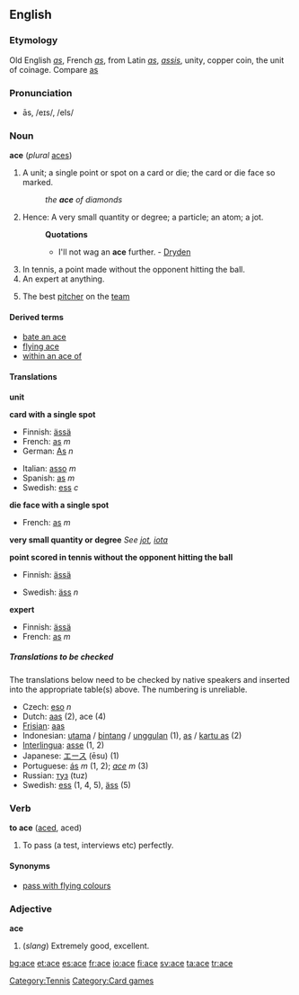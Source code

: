 ==English==

===Etymology===
Old English ''[[as]]'', French ''[[as]]'', from Latin ''[[as]]'', ''[[assis]]'', unity, copper coin, the unit of coinage. Compare [[as]]
[[Category:Tennis]]
===Pronunciation===
*ās, /eɪs/, /eIs/

===Noun===
'''ace''' (''plural'' [[aces]])

#A unit; a single point or spot on a card or die; the card or die face so marked.
#:''the '''ace''' of diamonds''
#Hence: A very small quantity or degree; a particle; an atom; a jot.
#:'''Quotations'''
#:*I'll not wag an '''ace''' further. - [[Dryden]]
#In tennis, a point made without the opponent hitting the ball.
#An expert at anything.
#{{baseball}} The best [[pitcher]] on the [[team]]

====Derived terms====
*[[bate an ace]]
*[[flying ace]]
*[[within an ace of]]

<!--
*'''To bate an ace''', ''(Obsolete):'' to make the least abatement
*'''Within an ace of:''' very near; on the point of - [[W. Irving]]
*'''Flying ace'''
*an '''ace player'''
-->

====Translations====

'''unit'''
{{top}}
{{mid}}
{{bottom}}

'''card with a single spot'''
{{top}}
*Finnish: [[ässä]]
*French: [[as#French|as]] ''m''
*German: [[As#German|As]] ''n''
{{mid}}
*Italian: [[asso]] ''m''
*Spanish: [[as#Spanish|as]] ''m''
*Swedish: [[ess]] ''c''
{{bottom}}

'''die face with a single spot'''
{{top}}
*French: [[as#French|as]] ''m''
{{mid}}
{{bottom}}

'''very small quantity or degree'''
''See [[jot]], [[iota]]''

'''point scored in tennis without the opponent hitting the ball'''
{{top}}
*Finnish: [[ässä]]
{{mid}}
*Swedish: [[äss]] ''n''
{{bottom}}

'''expert'''
{{top}}
*Finnish: [[ässä]]
*French: [[as#French|as]] ''m''
{{mid}}
{{bottom}}

=====Translations to be checked=====

The translations below need to be checked by native speakers and inserted into the appropriate table(s) above.  The numbering is unreliable.

*Czech: [[eso]] ''n''
*Dutch: [[aas]] (2), ace (4)
*[[Frisian]]: [[aas]]
*Indonesian: [[utama]] / [[bintang]] / [[unggul]]an (1), [[as]] / [[kartu as]] (2)
*[[Interlingua]]: [[asse]] (1, 2)
*Japanese: [[エース]] (ēsu) (1)
*Portuguese: [[ás]] ''m'' (1, 2); ''[[ace]]'' ''m'' (3)
*Russian: [[туз]] (tuz)
*Swedish: [[ess]] (1, 4, 5), [[äss]] (5)

===Verb===
'''to ace''' ([[aced]], aced)

#To pass (a test, interviews etc) perfectly.

====Synonyms====
*[[pass with flying colours]]

===Adjective===
'''ace'''<!-- unsure of comparative and superlative forms [[User:Hippietrail|Hippietrail]] 05:51, 9 Mar 2004 (UTC)
Google has hits for both "most ace" and "acest" [[User:Paul G|Paul G]] 17:41, 2 August 2004 (UTC) -->

#(''slang'') Extremely good, excellent. <!--British and American as well as Australian-->

[[Category:Card games]]

[[bg:ace]]
[[et:ace]]
[[es:ace]]
[[fr:ace]]
[[io:ace]]
[[fi:ace]]
[[sv:ace]]
[[ta:ace]]
[[tr:ace]]